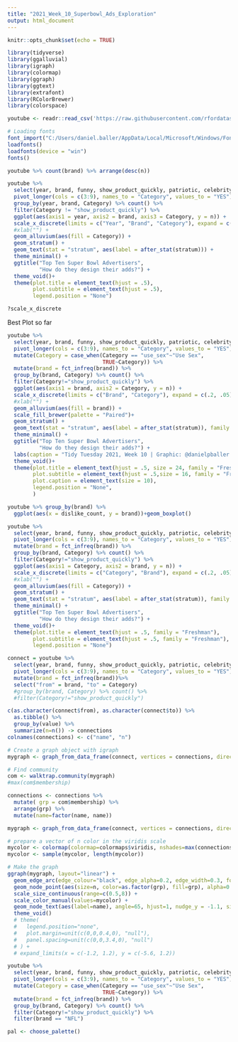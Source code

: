 ```yaml
---
title: "2021_Week_10_Superbowl_Ads_Exploration"
output: html_document
---
```


```r
knitr::opts_chunk$set(echo = TRUE)
```

```r
library(tidyverse)
library(ggalluvial)
library(igraph)
library(colormap)
library(ggraph)
library(ggtext)
library(extrafont)
library(RColorBrewer)
library(colorspace)
```

```r
youtube <- readr::read_csv('https://raw.githubusercontent.com/rfordatascience/tidytuesday/master/data/2021/2021-03-02/youtube.csv')
```

```r
# Loading fonts
font_import("C:/Users/daniel.baller/AppData/Local/Microsoft/Windows/Fonts")
loadfonts()
loadfonts(device = "win")
fonts()
```

```r
youtube %>% count(brand) %>% arrange(desc(n))
```

```r
youtube %>% 
  select(year, brand, funny, show_product_quickly, patriotic, celebrity, danger, animals, use_sex) %>% 
  pivot_longer(cols = c(3:9), names_to = "Category", values_to = "YES") %>% filter(YES==TRUE) %>% 
  group_by(year, brand, Category) %>% count() %>% 
  filter(Category != "show_product_quickly") %>% 
  ggplot(aes(axis1 = year, axis2 = brand, axis3 = Category, y = n)) +
  scale_x_discrete(limits = c("Year", "Brand", "Category"), expand = c(.1, .01)) +
  #xlab("") +
  geom_alluvium(aes(fill = Category)) +
  geom_stratum() +
  geom_text(stat = "stratum", aes(label = after_stat(stratum))) +
  theme_minimal() +
  ggtitle("Top Ten Super Bowl Advertisers",
          "How do they design their adds?") +
  theme_void()+
  theme(plot.title = element_text(hjust = .5),
        plot.subtitle = element_text(hjust = .5),
        legend.position = "None")

?scale_x_discrete
```

Best Plot so far
```r
youtube %>% 
  select(year, brand, funny, show_product_quickly, patriotic, celebrity, danger, animals, use_sex) %>% 
  pivot_longer(cols = c(3:9), names_to = "Category", values_to = "YES") %>% filter(YES==TRUE) %>% 
  mutate(Category = case_when(Category == "use_sex"~"Use Sex",
                              TRUE~Category)) %>% 
  mutate(brand = fct_infreq(brand)) %>% 
  group_by(brand, Category) %>% count() %>% 
  filter(Category!="show_product_quickly") %>% 
  ggplot(aes(axis1 = brand, axis2 = Category, y = n)) +
  scale_x_discrete(limits = c("Brand", "Category"), expand = c(.2, .05)) +
  #xlab("") +
  geom_alluvium(aes(fill = brand)) +
  scale_fill_brewer(palette = "Paired")+
  geom_stratum() +
  geom_text(stat = "stratum", aes(label = after_stat(stratum)), family = "Freshman", size = 4) +
  theme_minimal() +
  ggtitle("Top Ten Super Bowl Advertisers",
          "How do they design their adds?") +
  labs(caption = "Tidy Tuesday 2021, Week 10 | Graphic: @danielpballer | Data:FiveThirtyEight") +
  theme_void()+
  theme(plot.title = element_text(hjust = .5, size = 24, family = "Freshman"),
        plot.subtitle = element_text(hjust = .5,size = 16, family = "Freshman"),
        plot.caption = element_text(size = 10),
        legend.position = "None",
        )


```

```r
youtube %>% group_by(brand) %>% 
  ggplot(aes(x = dislike_count, y = brand))+geom_boxplot()
```

```r
youtube %>% 
  select(year, brand, funny, show_product_quickly, patriotic, celebrity, danger, animals, use_sex) %>% 
  pivot_longer(cols = c(3:9), names_to = "Category", values_to = "YES") %>% filter(YES==TRUE) %>% 
  mutate(brand = fct_infreq(brand)) %>% 
  group_by(brand, Category) %>% count() %>% 
  filter(Category!="show_product_quickly") %>% 
  ggplot(aes(axis1 = Category, axis2 = brand, y = n)) +
  scale_x_discrete(limits = c("Category", "Brand"), expand = c(.2, .05)) +
  #xlab("") +
  geom_alluvium(aes(fill = Category)) +
  geom_stratum() +
  geom_text(stat = "stratum", aes(label = after_stat(stratum)), family = "Freshman") +
  theme_minimal() +
  ggtitle("Top Ten Super Bowl Advertisers",
          "How do they design their adds?") +
  theme_void()+
  theme(plot.title = element_text(hjust = .5, family = "Freshman"),
        plot.subtitle = element_text(hjust = .5, family = "Freshman"),
        legend.position = "None")
```

```r
connect = youtube %>% 
  select(year, brand, funny, show_product_quickly, patriotic, celebrity, danger, animals, use_sex) %>% 
  pivot_longer(cols = c(3:9), names_to = "Category", values_to = "YES") %>% filter(YES==TRUE) %>% 
  mutate(brand = fct_infreq(brand))%>% 
  select("from" = brand, "to" = Category)
  #group_by(brand, Category) %>% count() %>% 
  #filter(Category!="show_product_quickly") 

c(as.character(connect$from), as.character(connect$to)) %>%
  as.tibble() %>%
  group_by(value) %>%
  summarize(n=n()) -> connections
colnames(connections) <- c("name", "n")

# Create a graph object with igraph
mygraph <- graph_from_data_frame(connect, vertices = connections, directed = FALSE )

# Find community
com <- walktrap.community(mygraph)
#max(com$membership)

connections <- connections %>% 
  mutate( grp = com$membership) %>%
  arrange(grp) %>%
  mutate(name=factor(name, name))

mygraph <- graph_from_data_frame(connect, vertices = connections, directed = FALSE )

# prepare a vector of n color in the viridis scale
mycolor <- colormap(colormap=colormaps$viridis, nshades=max(connections$grp))
mycolor <- sample(mycolor, length(mycolor))

# Make the graph
ggraph(mygraph, layout="linear") + 
  geom_edge_arc(edge_colour="black", edge_alpha=0.2, edge_width=0.3, fold=TRUE) +
  geom_node_point(aes(size=n, color=as.factor(grp), fill=grp), alpha=0.5) +
  scale_size_continuous(range=c(0.5,8)) +
  scale_color_manual(values=mycolor) +
  geom_node_text(aes(label=name), angle=65, hjust=1, nudge_y = -1.1, size=2.3) +
  theme_void() 
  # theme(
  #   legend.position="none",
  #   plot.margin=unit(c(0,0,0.4,0), "null"),
  #   panel.spacing=unit(c(0,0,3.4,0), "null")
  # ) +
  # expand_limits(x = c(-1.2, 1.2), y = c(-5.6, 1.2)) 
```

```r
youtube %>% 
  select(year, brand, funny, show_product_quickly, patriotic, celebrity, danger, animals, use_sex) %>% 
  pivot_longer(cols = c(3:9), names_to = "Category", values_to = "YES") %>% filter(YES==TRUE) %>% 
  mutate(Category = case_when(Category == "use_sex"~"Use Sex",
                              TRUE~Category)) %>% 
  mutate(brand = fct_infreq(brand)) %>% 
  group_by(brand, Category) %>% count() %>% 
  filter(Category!="show_product_quickly") %>% 
  filter(brand == "NFL")

pal <- choose_palette()

```

